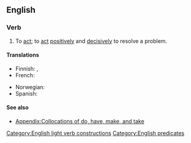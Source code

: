 ==English==

===Verb===
{{en-verb|takes action|taking action|took action|taken action}}

# To [[act]]; to [[act]] [[positively]] and [[decisively]] to resolve a problem.

====Translations====
{{trans-top|to act, especially decisively}}
* Finnish: {{t+|fi|toimia}}, {{t|fi|[[ryhtyä]] [[toimenpide|toimenpiteisiin]]}}
* French: {{t+|fr|passer à l'acte}}
{{trans-mid}}
* Norwegian: {{t+|no|aksjonere}}
* Spanish: {{t|es|tirar por la calle de en medio}} {{qualifier|colloquial}}
{{trans-bottom}}

====See also====
* [[Appendix:Collocations of do, have, make, and take]]

[[Category:English light verb constructions]]
[[Category:English predicates]]